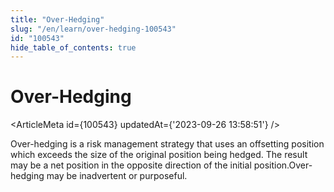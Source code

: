 ```yaml
---
title: "Over-Hedging"
slug: "/en/learn/over-hedging-100543"
id: "100543"
hide_table_of_contents: true
---
```



# Over-Hedging

<ArticleMeta id={100543} updatedAt={'2023-09-26 13:58:51'} />
<div className='border-solid border-b border-t-0 my-4 border-[var(--ifm-color-gray-300)]' />

Over-hedging is a risk management strategy that uses an offsetting position which exceeds the size of the original position being hedged. The result may be a net position in the opposite direction of the initial position.Over-hedging may be inadvertent or purposeful.
